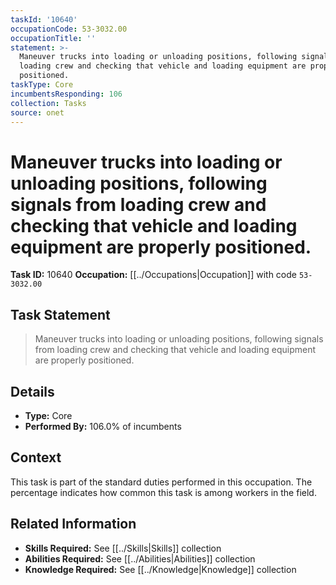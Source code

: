 ```yaml
---
taskId: '10640'
occupationCode: 53-3032.00
occupationTitle: ''
statement: >-
  Maneuver trucks into loading or unloading positions, following signals from
  loading crew and checking that vehicle and loading equipment are properly
  positioned.
taskType: Core
incumbentsResponding: 106
collection: Tasks
source: onet
---
```

# Maneuver trucks into loading or unloading positions, following signals from loading crew and checking that vehicle and loading equipment are properly positioned.

**Task ID:** 10640
**Occupation:** [[../Occupations|Occupation]] with code `53-3032.00`

## Task Statement

> Maneuver trucks into loading or unloading positions, following signals from loading crew and checking that vehicle and loading equipment are properly positioned.

## Details

- **Type:** Core
- **Performed By:** 106.0% of incumbents

## Context

This task is part of the standard duties performed in this occupation. The percentage indicates how common this task is among workers in the field.

## Related Information

- **Skills Required:** See [[../Skills|Skills]] collection
- **Abilities Required:** See [[../Abilities|Abilities]] collection
- **Knowledge Required:** See [[../Knowledge|Knowledge]] collection
